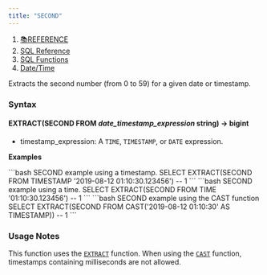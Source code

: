 ```yaml
---
title: "SECOND"
---
```


1. [📚REFERENCE](/reference)
2. [SQL Reference](/reference/sql-reference)
3. [SQL Functions](/reference/sql-reference/all-functions)
4. [Date/Time](/reference/sql-reference/all-functions/date-time)

Extracts the second number (from 0 to 59) for a given date or timestamp.

### Syntax

#### EXTRACT(SECOND FROM *date\_timestamp\_expression* string) → bigint

* timestamp\_expression: A `TIME`, `TIMESTAMP`, or `DATE` expression.

**Examples**

<CodeGroup>
  ```bash SECOND example using a timestamp.
  SELECT EXTRACT(SECOND FROM TIMESTAMP '2019-08-12 01:10:30.123456')
  -- 1
  ```
</CodeGroup>

<CodeGroup>
  ```bash SECOND example using a time.
  SELECT EXTRACT(SECOND FROM TIME '01:10:30.123456')
  -- 1
  ```
</CodeGroup>

<CodeGroup>
  ```bash SECOND example using the CAST function
  SELECT EXTRACT(SECOND FROM CAST('2019-08-12 01:10:30' AS TIMESTAMP))
  -- 1
  ```
</CodeGroup>

### Usage Notes

This function uses the [`EXTRACT`](/reference/sql-reference/all-functions/date-time/extract) function. When using the [`CAST`](/reference/sql-reference/all-functions/conversion/cast) function, timestamps containing milliseconds are not allowed.
